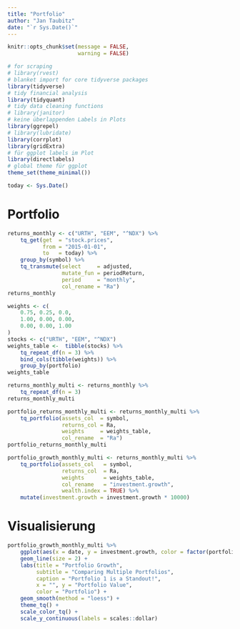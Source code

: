 ```yaml
---
title: "Portfolio"
author: "Jan Taubitz"
date: "`r Sys.Date()`"
---
```


```r
knitr::opts_chunk$set(message = FALSE,
                      warning = FALSE)

# for scraping
# library(rvest)
# blanket import for core tidyverse packages
library(tidyverse)
# tidy financial analysis 
library(tidyquant)
# tidy data cleaning functions
# library(janitor)
# keine überlappenden Labels in Plots
library(ggrepel)
# library(lubridate)
library(corrplot)
library(gridExtra)
# für ggplot labels im Plot
library(directlabels)
# global theme für ggplot
theme_set(theme_minimal())

today <- Sys.Date()
```

# Portfolio

```r
returns_monthly <- c("URTH", "EEM", "^NDX") %>%
    tq_get(get  = "stock.prices",
           from = "2015-01-01",
           to   = today) %>%
    group_by(symbol) %>%
    tq_transmute(select     = adjusted, 
                 mutate_fun = periodReturn, 
                 period     = "monthly", 
                 col_rename = "Ra")
returns_monthly
```


```r
weights <- c(
    0.75, 0.25, 0.0,
    1.00, 0.00, 0.00,
    0.00, 0.00, 1.00
)
stocks <- c("URTH", "EEM", "^NDX")
weights_table <-  tibble(stocks) %>%
    tq_repeat_df(n = 3) %>%
    bind_cols(tibble(weights)) %>%
    group_by(portfolio)
weights_table
```

```r
returns_monthly_multi <- returns_monthly %>%
    tq_repeat_df(n = 3)
returns_monthly_multi
```

```r
portfolio_returns_monthly_multi <- returns_monthly_multi %>%
    tq_portfolio(assets_col  = symbol, 
                 returns_col = Ra, 
                 weights     = weights_table, 
                 col_rename  = "Ra")
portfolio_returns_monthly_multi
```

```r
portfolio_growth_monthly_multi <- returns_monthly_multi %>%
    tq_portfolio(assets_col   = symbol, 
                 returns_col  = Ra, 
                 weights      = weights_table, 
                 col_rename   = "investment.growth",
                 wealth.index = TRUE) %>%
    mutate(investment.growth = investment.growth * 10000)

```

# Visualisierung

```r
portfolio_growth_monthly_multi %>%
    ggplot(aes(x = date, y = investment.growth, color = factor(portfolio))) +
    geom_line(size = 2) +
    labs(title = "Portfolio Growth",
         subtitle = "Comparing Multiple Portfolios",
         caption = "Portfolio 1 is a Standout!",
         x = "", y = "Portfolio Value",
         color = "Portfolio") +
    geom_smooth(method = "loess") +
    theme_tq() +
    scale_color_tq() +
    scale_y_continuous(labels = scales::dollar)
```

